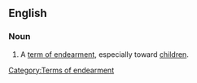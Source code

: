 ==English==

===Noun===
{{en-noun|sg=[[little]] [[one]]}}

#A [[term of endearment]], especially toward [[children]].

[[Category:Terms of endearment]]